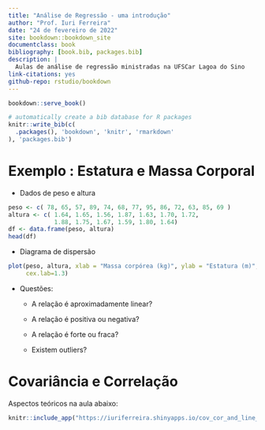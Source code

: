 ```yaml
--- 
title: "Análise de Regressão - uma introdução"
author: "Prof. Iuri Ferreira"
date: "24 de fevereiro de 2022"
site: bookdown::bookdown_site
documentclass: book
bibliography: [book.bib, packages.bib]
description: |
  Aulas de análise de regressão ministradas na UFSCar Lagoa do Sino
link-citations: yes
github-repo: rstudio/bookdown
---
```


```r
bookdown::serve_book()
```

```r
# automatically create a bib database for R packages
knitr::write_bib(c(
  .packages(), 'bookdown', 'knitr', 'rmarkdown'
), 'packages.bib')
```

# Exemplo : Estatura e Massa Corporal

+  Dados de peso e altura
  
```r
peso <- c( 78, 65, 57, 89, 74, 68, 77, 95, 86, 72, 63, 85, 69 )
altura <- c( 1.64, 1.65, 1.56, 1.87, 1.63, 1.70, 1.72, 
             1.88, 1.75, 1.67, 1.59, 1.80, 1.64)
df <- data.frame(peso, altura)
head(df)
```

+ Diagrama de dispersão 

```r
plot(peso, altura, xlab = "Massa corpórea (kg)", ylab = "Estatura (m)", 
     cex.lab=1.3)
```

+ Questões:  

  - A relação é aproximadamente linear? 
  
  - A relação é positiva ou negativa? 
  
  - A relação é forte ou fraca? 
  
  - Existem outliers? 

# Covariância e Correlação

Aspectos teóricos na aula abaixo: 

```r
knitr::include_app("https://iuriferreira.shinyapps.io/cov_cor_and_line_regression/", height = "600px") 
```

